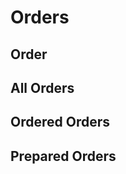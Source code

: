 

<Meta title="Library/Orders" />

# Orders

## Order

<Story name="Order">
  <Order
    order={{
      id: 2,
      table_number: 22,
      price: 2897,
      discount: 0,
      final_price: 2897,
      comment: "This is a test order",
      order_status_id: 2,
      ordered_at: "2021-03-09T22:33:30.546Z",
      food_ready_at: null,
      updated_at: "2021-03-09T22:33:30.546Z",
    }}
  />
</Story>

## All Orders

<Story name="AllOrders">
  <Orders />
</Story>

## Ordered Orders

<Story name="OrderedOrders">
  <Orders orderStatus={1} />
</Story>

## Prepared Orders

<Story name="PreparedOrders">
  <Orders orderStatus={2} />
</Story>
